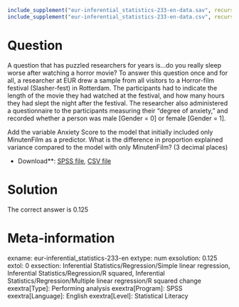 ```r
include_supplement("eur-inferential_statistics-233-en-data.sav", recursive = TRUE)
include_supplement("eur-inferential_statistics-233-en-data.csv", recursive = TRUE)
```

Question
========
A question that has puzzled researchers for years is...do you really sleep worse after watching a horror movie? To answer this question once and for all, a researcher at EUR drew a sample from all visitors to a Horror-film festival (Slasher-fest) in Rotterdam.  The participants had to indicate the length of the movie they had watched at the festival, and how many hours they had slept the night after the festival. The researcher also administered a questionnaire to the participants measuring their "degree of anxiety," and recorded whether a person was male [Gender = 0] or female [Gender = 1].

Add the variable Anxiety Score to the model that initially included only MinutenFilm as a predictor. What is the difference in proportion explained variance compared to the model with only MinutenFilm? (3 decimal places)

* Download**: [SPSS file](eur-inferential_statistics-233-en-data.sav), [CSV file](eur-inferential_statistics-233-en-data.csv)


Solution
========
The correct answer is 0.125

Meta-information
================
exname: eur-inferential_statistics-233-en
extype: num
exsolution: 0.125
extol: 0
exsection: Inferential Statistics/Regression/Simple linear regression, Inferential Statistics/Regression/R squared, Inferential Statistics/Regression/Multiple linear regression/R squared change
exextra[Type]: Performing analysis
exextra[Program]: SPSS
exextra[Language]: English
exextra[Level]: Statistical Literacy
